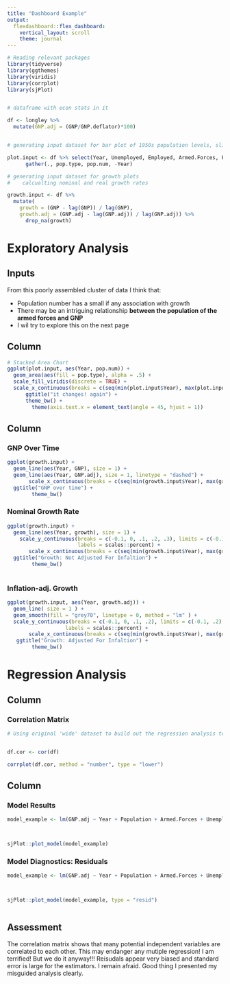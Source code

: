 ```yaml
---
title: "Dashboard Example"
output: 
  flexdashboard::flex_dashboard:
    vertical_layout: scroll
    theme: journal
---
```

```r

# Reading relevant packages 
library(tidyverse)
library(ggthemes)
library(viridis)
library(corrplot)
library(sjPlot)


# dataframe with econ stats in it 

df <- longley %>% 
  mutate(GNP.adj = (GNP/GNP.deflator)*100)


# generating input dataset for bar plot of 1950s population levels, slightly different than 

plot.input <- df %>% select(Year, Unemployed, Employed, Armed.Forces, Population) %>% 
      gather(., pop.type, pop.num, -Year) 

# generating input dataset for growth plots
#    calcualting nominal and real growth rates

growth.input <- df %>% 
  mutate(
    growth = (GNP - lag(GNP)) / lag(GNP),
    growth.adj = (GNP.adj - lag(GNP.adj)) / lag(GNP.adj)) %>% 
      drop_na(growth)


```


Exploratory Analysis
=====================================  

Inputs {.sidebar}
-----------------------------------------------------------------------

From this poorly assembled cluster of data I think that: 

*  Population number has a small if any association with growth 
*  There may be an intriguing relationship **between the population of the armed forces and GNP**
*  I wil try to explore this on the next page

Column 
------------------------------------- 

```r
# Stacked Area Chart 
ggplot(plot.input, aes(Year, pop.num)) +
  geom_area(aes(fill = pop.type), alpha = .5) + 
  scale_fill_viridis(discrete = TRUE) + 
  scale_x_continuous(breaks = c(seq(min(plot.input$Year), max(plot.input$Year)))) + 
      ggtitle("it changes! again") + 
      theme_bw() +
        theme(axis.text.x = element_text(angle = 45, hjust = 1))
```


Column {.tabset}
-------------------------------------

### GNP Over Time

```r

ggplot(growth.input) + 
  geom_line(aes(Year, GNP), size = 1) + 
  geom_line(aes(Year, GNP.adj), size = 1, linetype = "dashed") + 
       scale_x_continuous(breaks = c(seq(min(growth.input$Year), max(growth.input$Year)))) + 
  ggtitle("GNP over time") + 
        theme_bw()
```  

### Nominal Growth Rate

```r

ggplot(growth.input) + 
  geom_line(aes(Year, growth), size = 1) + 
    scale_y_continuous(breaks = c(-0.1, 0, .1, .2, .3), limits = c(-0.1, .3),
                       labels = scales::percent) + 
       scale_x_continuous(breaks = c(seq(min(growth.input$Year), max(growth.input$Year)))) + 
  ggtitle("Growth: Not Adjusted For Infaltion") + 
        theme_bw()
  
```

### Inflation-adj. Growth 

```r

ggplot(growth.input, aes(Year, growth.adj)) + 
  geom_line( size = 1 ) + 
  geom_smooth(fill = "grey70", linetype = 0, method = "lm" ) + 
  scale_y_continuous(breaks = c(-0.1, 0, .1, .2), limits = c(-0.1, .2),
                   labels = scales::percent) + 
       scale_x_continuous(breaks = c(seq(min(growth.input$Year), max(growth.input$Year)))) + 
   ggtitle("Growth: Adjusted For Infaltion") + 
        theme_bw()

```

Regression Analysis
=====================================  

Column 
------------------------------------- 

### Correlation Matrix

```r

# Using original 'wide' dataset to build out the regression analysis to build correlation matrix


df.cor <- cor(df)

corrplot(df.cor, method = "number", type = "lower")

```

Column {.tabset}
------------------------------------- 

### Model Results 
```r

model_example <- lm(GNP.adj ~ Year + Population + Armed.Forces + Unemployed, data = df)



sjPlot::plot_model(model_example)


```

### Model Diagnostics: Residuals
```r

model_example <- lm(GNP.adj ~ Year + Population + Armed.Forces + Unemployed, data = df)



sjPlot::plot_model(model_example, type = "resid")



```

Assessment {.sidebar}
-----------------------------------------------------------------------
The correlation matrix shows that many potential independent variables are correlated to each other. This may endanger any mutiple regression! I am terrified! But we do it anyway!!! Reisudals appear very biased and standard error is large for the estimators. I remain afraid. Good thing I presented my misguided analysis clearly. 



